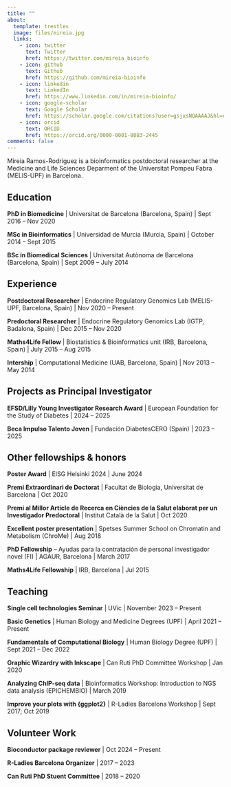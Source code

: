 ```yaml
---
title: ""
about:
  template: trestles
  image: files/mireia.jpg
  links:
    - icon: twitter
      text: Twitter
      href: https://twitter.com/mireia_bioinfo
    - icon: github
      text: Github
      href: https://github.com/mireia-bioinfo
    - icon: linkedin
      text: LinkedIn
      href: https://www.linkedin.com/in/mireia-bioinfo/
    - icon: google-scholar
      text: Google Scholar
      href: https://scholar.google.com/citations?user=gsjxsNQAAAAJ&hl=en
    - icon: orcid
      text: ORCID
      href: https://orcid.org/0000-0001-8083-2445
comments: false
---
```


Mireia Ramos-Rodríguez is a bioinformatics postdoctoral researcher at the Medicine and Life Sciences Deparment of the Universitat Pompeu Fabra (MELIS-UPF) in Barcelona.

## Education

**PhD in Biomedicine** \| Universitat de Barcelona (Barcelona, Spain) \| Sept 2016 – Nov 2020

**MSc in Bioinformatics** \| Universidad de Murcia (Murcia, Spain) \| October 2014 – Sept 2015

**BSc in Biomedical Sciences** \| Universitat Autònoma de Barcelona (Barcelona, Spain) \| Sept 2009 – July 2014

## Experience

**Postdoctoral Researcher** \| Endocrine Regulatory Genomics Lab (MELIS-UPF, Barcelona, Spain) \| Nov 2020 – Present

**Predoctoral Researcher** \| Endocrine Regulatory Genomics Lab (IGTP, Badalona, Spain) \| Dec 2015 – Nov 2020

**Maths4Life Fellow** \| Biostatistics & Bioinformatics unit (IRB, Barcelona, Spain) \| July 2015 – Aug 2015

**Intership** \| Computational Medicine (UAB, Barcelona, Spain) \| Nov 2013 – May 2014

## Projects as Principal Investigator

**EFSD/Lilly Young Investigator Research Award** \| European Foundation for the Study of Diabetes \| 2024 – 2025

**Beca Impulso Talento Joven** \| Fundación DiabetesCERO (Spain) \| 2023 – 2025

## Other fellowships & honors

**Poster Award** \| EISG Helsinki 2024 \| June 2024

**Premi Extraordinari de Doctorat** \| Facultat de Biologia, Universitat de Barcelona \| Oct 2020

**Premi al Millor Article de Recerca en Ciències de la Salut elaborat per un Investigador Predoctoral** \| Institut Català de la Salut \| Oct 2020

**Excellent poster presentation** \| Spetses Summer School on Chromatin and Metabolism (ChroMe) \| Aug 2018

**PhD Fellowship** – Ayudas para la contratación de personal investigador novel (FI) \| AGAUR, Barcelona \| March 2017

**Maths4Life Fellowship** \| IRB, Barcelona \| Jul 2015

## Teaching

**Single cell technologies Seminar** \| UVic \| November 2023 – Present

**Basic Genetics** \| Human Biology and Medicine Degrees (UPF) \| April 2021 – Present

**Fundamentals of Computational Biology** \| Human Biology Degree (UPF) \| Sept 2021 – Dec 2022

**Graphic Wizardry with Inkscape** \| Can Ruti PhD Committee Workshop \| Jan 2020

**Analyzing ChIP-seq data** \| Bioinformatics Workshop: Introduction to NGS data analysis (EPICHEMBIO) \| March 2019

**Improve your plots with {ggplot2}** \| R-Ladies Barcelona Workshop \| Sept 2017; Oct 2019

## Volunteer Work

**Bioconductor package reviewer** \| Oct 2024 – Present

**R-Ladies Barcelona Organizer** \| 2017 – 2023

**Can Ruti PhD Stuent Committee** \| 2018 – 2020
